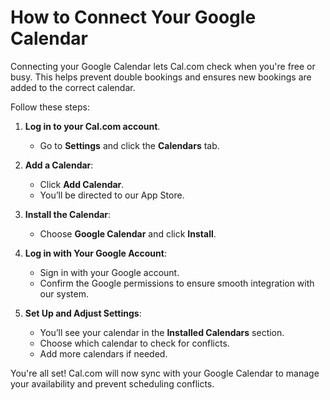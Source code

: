 # How to Connect Your Google Calendar

Connecting your Google Calendar lets Cal.com check when you're free or busy. This helps prevent double bookings and ensures new bookings are added to the correct calendar.

Follow these steps:

1. **Log in to your Cal.com account**.  
   - Go to **Settings** and click the **Calendars** tab.

2. **Add a Calendar**:  
   - Click **Add Calendar**.  
   - You’ll be directed to our App Store.

3. **Install the Calendar**:  
   - Choose **Google Calendar** and click **Install**.

4. **Log in with Your Google Account**:  
   - Sign in with your Google account.  
   - Confirm the Google permissions to ensure smooth integration with our system.

5. **Set Up and Adjust Settings**:  
   - You’ll see your calendar in the **Installed Calendars** section.  
   - Choose which calendar to check for conflicts.  
   - Add more calendars if needed.

You're all set! Cal.com will now sync with your Google Calendar to manage your availability and prevent scheduling conflicts.

